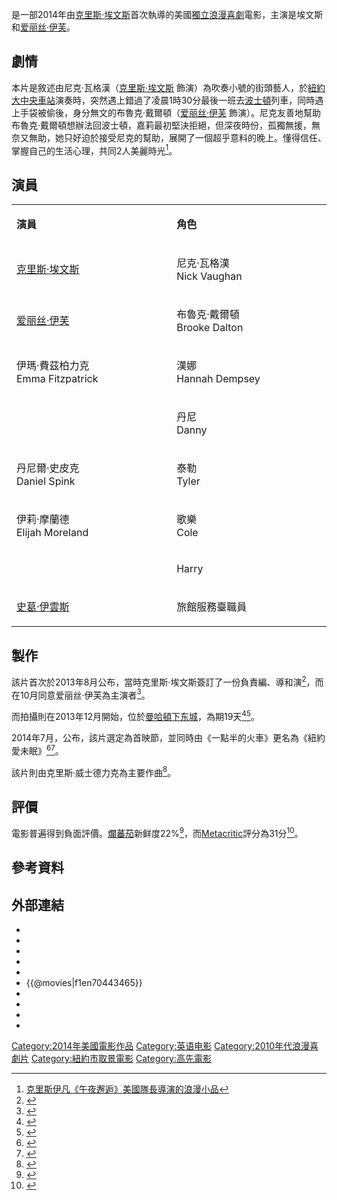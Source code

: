 {{noteTA
|G1=Show
|1=zh-cn:午夜邂逅;zh-hk:日出前的邂逅;zh-tw:紐約愛未眠;
|2=zh-hk:伊雲斯;zh-tw:克里斯·伊凡;zh-cn:埃文斯;
}}
{{Infobox Film
| name = 紐約愛未眠
| original_name = ''Before We Go''
| image = Before We Go.jpg
| caption = 電影海報
| based_on  = 
| director =[[克里斯·埃文斯|克里斯·埃文斯]]
| producer ={{link-en|赫華德·貝德瓦|Howard Baldwin}}<br />凱蕾恩·艾麗絲·貝德瓦（Karen Elise Baldwin）<br/>克里斯·埃文斯<br/>威廉·積·伊馬曼（William J. Immerman）<br/>{{link-en|馬克·凱撤森|Mark Kassen}}<br/>[[McG|McG]]<br/>瑪莉·瓦羅娜（Mary Viola）
| screenplay = 
| story = 
|writer = {{link-en|朗勞·巴斯|Ronald Bass}}<ref>http://deadline.com/2014/09/toronto-chris-evans-helmed-before-we-go-to-radius-832932/</ref><br />真·斯摩雷卡（Jen Smolka）<br />克里斯·沙菲爾（Chris Shafer）<br />保羅·維克奈爾（Paul Vicknair）
| music          = 克里斯·威士德力克（Chris Westlake）
| cinematography = {{link-en|約翰·古勒斯里安|John Guleserian}}
| editing        = 約翰·阿斯雷德（John Axelrad）
| studio         = [[仙境影视公司|仙境影视公司]]
|starring = 克里斯·埃文斯<br />[[爱丽丝·伊芙|爱丽丝·伊芙]]
|released = 2014年9月12日（2014年度多倫多國際電影節）<br>2015年9月4日（台灣）<br>2015年9月12日（美國）<br>2015年12月10日（香港）
| distributor    = [[RADiUS-TWC|RADiUS]]（美國）<br/>[[高先電影有限公司|高先電影有限公司]]（香港）
| runtime = 95分鐘
| country = 美國
| language = [[英語|英語]]
| budget   = 300萬美元
| gross = $483,938美元<ref name="TheNumbers">{{cite web|url=http://www.the-numbers.com/movie/Before-We-Go#tab=summary|title=Before We Go (2015)|publisher=The Numbers|accessdate=September 4, 2016}}</ref><ref name="Mojo">{{cite web|title=Before We Go (2015)|url=http://www.boxofficemojo.com/movies/?page=main&id=beforewego.htm|publisher=[[Box_Office_Mojo|Box Office Mojo]]|accessdate=December 6, 2015}}</ref>
| cn_name  = 午夜邂逅
| hk_name  = 日出前的邂逅
| tw_name  = 紐約愛未眠
}}

{{作品名稱|name=''Before We Go''，前身為''1:30 Train''（一點半的火車）|hk=日出前的邂逅|tw=紐約愛未眠|cn=午夜邂逅}}是一部2014年由[[克里斯·埃文斯|克里斯·埃文斯]]首次執導的美國[[獨立電影|獨立]][[浪漫喜劇|浪漫喜劇]]電影，主演是埃文斯和[[爱丽丝·伊芙|爱丽丝·伊芙]]。

== 劇情 ==
本片是敘述由尼克·瓦格漢（[[克里斯·埃文斯|克里斯·埃文斯]] 飾演）為吹奏小號的街頭藝人，於[[紐約|紐約]][[大中央車站|大中央車站]]演奏時，突然遇上錯過了凌晨1時30分最後一班去[[波士頓|波士頓]]列車，同時遇上手袋被偷後，身分無文的布魯克·戴爾頓（[[爱丽丝·伊芙|爱丽丝·伊芙]] 飾演）。尼克友善地幫助布魯克·戴爾頓想辦法回波士頓，嘉莉最初堅決拒絕，但深夜時份，孤獨無援，無奈又無助，她只好迫於接受尼克的幫助，展開了一個超乎意料的晚上。懂得信任、掌握自己的生活心理，共同2人美麗時光<ref>[http://news.gamme.com.tw/1293957#ixzz3tjr2WrTT 克里斯伊凡《午夜邂逅》美國隊長導演的浪漫小品]</ref>。

== 演員 ==
{|class="wikitable" style="width:65%"
|- style="background:cornflowerblue; color:white" align=center
|style="width:12%"|'''演員''' ||style="width:12%"|'''角色'''
|-
| [[克里斯·埃文斯|克里斯·埃文斯]] || 尼克·瓦格漢<br />Nick Vaughan
|-
| [[爱丽丝·伊芙|爱丽丝·伊芙]] || 布魯克·戴爾頓 <br />Brooke Dalton
|-
| 伊瑪·費茲柏力克<br />Emma Fitzpatrick || 漢娜<br />Hannah Dempsey
|-
| {{link-en|馬克·凱撤森|Mark Kassen}} || 丹尼<br />Danny
|-
| 丹尼爾·史皮克<br />Daniel Spink || 泰勒<br />Tyler
|-
| 伊莉·摩蘭德<br />Elijah Moreland || 歌樂<br />Cole
|-
| {{link-en|約翰·卡倫 (美國演員)|John Cullum|約翰·卡倫}} || Harry 
|-
| [[史葛·伊雲斯|史葛·伊雲斯]] || 旅館服務臺職員
|}

== 製作 ==
該片首次於2013年8月公布，當時克里斯·埃文斯簽訂了一份負責編、導和演<ref name=Deadline1>{{cite web|last=Fleming Jr.|first=Mike|title=小牛試刀 「美國隊長」克里斯·埃文斯編導和演《一點半的火車》（英文版）|url=http://www.deadline.com/2013/08/chris-evans-to-helm-130-train-before-reprising-captain-america-in-avengers-2/|publisher=Deadline|accessdate=29 January 2014|archive-date=2013-08-06|archive-url=https://www.webcitation.org/6IfngyrhB?url=http://www.deadline.com/2013/08/chris-evans-to-helm-130-train-before-reprising-captain-america-in-avengers-2/|dead-url=no}}</ref>，而在10月同意爱丽丝·伊芙為主演者<ref name=Variety1>{{cite web|last=McNary|first=Dave|title=Alice Eve Boards Chris Evans' '1:30 Train'|url=http://variety.com/2013/film/news/alice-eve-boards-chris-evans-130-train-1200749530/|publisher=Variety|accessdate=29 January 2014}}</ref>。

而拍攝則在2013年12月開始，位於[[曼哈頓|曼哈頓]][[下东城|下东城]]，為期19天<ref name=Yahoo>{{cite web|last=Setoodeh|first=Ramin|title=瞻前顧後 克里斯·埃文斯為拍攝準備（英文版）|url=http://movies.yahoo.com/news/captain-america-chris-evans-says-ready-leave-acting-130029033.html|publisher=Yahoo|date=25 March 2014}}</ref><ref name="NY Daily News1">{{cite web|last=Maresca|first=Rachel|title=共同晚餐（英文版）|url=http://www.nydailynews.com/entertainment/gossip/chris-evans-dinner-date-co-star-alice-eve-report-article-1.1553960|publisher=NY Daily News|accessdate=29 January 2014}}</ref>。

2014年7月，{{link-en|2014年度多倫多國際電影節|2014 Toronto International Film Festival|}}公布，該片選定為首映節，並同時由《一點半的火車》更名為《紐約愛未眠》<ref>{{cite web|author1=Linda Barnard|title=TIFF shows strength with first batch of 2014 premieres|url=http://www.thestar.com/entertainment/movies/2014/07/22/tiff_unveils_first_batch_of_2014_premieres.html|publisher=Toronto Star Newspapers|accessdate=23 July 2014}}</ref><ref>{{cite web|author1=Greg Gilman|title=Captain America Cozies Up With Alice Eve in First Look at Chris Evans' Directorial Debut (Photo)|url=https://movies.yahoo.com/news/captain-america-cozies-alice-eve-first-look-chris-170400083.html|publisher=Yahoo|accessdate=23 July 2014|archive-date=2020-01-26|archive-url=https://web.archive.org/web/20200126112822/https://www.yahoo.com/entertainment/news/captain-america-cozies-alice-eve-first-look-chris-170400083.html|dead-url=no}}</ref>。

該片則由克里斯·威士德力克為主要作曲<ref>{{cite news|title=Chris Westlake to Score Chris Evans' 'Before We Go'|url=http://filmmusicreporter.com/2014/07/25/chris-westlake-to-score-chris-evans-before-we-go/|accessdate=August 1, 2014|publisher=filmmusicreporter.com|date=July 25, 2014}}</ref>。

== 評價 ==
電影普遍得到負面評價。[[爛蕃茄|爛蕃茄]]新鲜度22%<ref>{{cite web | url=http://www.rottentomatoes.com/m/before_we_go/ | title=BEFORE WE GO | work=[[Rotten_Tomatoes|Rotten Tomatoes]] | publisher=[[Flixster|Flixster]] | accessdate=December 20, 2014}}</ref>，而[[Metacritic|Metacritic]]評分為31分<ref>{{cite web | url=http://www.metacritic.com/movie/before-we-go | title=Before We Go Reviews | work=[[Metacritic|Metacritic]] | publisher=[[CBS_Interactive|CBS Interactive]] | accessdate=September 4, 2015}}</ref>。

== 參考資料 ==
{{Reflist}}

== 外部連結 ==
* {{IMDb title|0443465}}
* {{Rotten Tomatoes|id=before_we_go}}
* {{mojo title|beforewego}}
* {{metacritic film|before-we-go}}
* {{Amg movie|615530}}
* {{@movies|f1en70443465}}
* {{yahoomovie id|6009}}
* {{Yahoo-movie-hk title|28836-日出前的邂逅}}
* {{douban}}
* {{Mtime|76618}}

{{DEFAULTSORT:N}}
[[Category:2014年美國電影作品|Category:2014年美國電影作品]]
[[Category:英语电影|Category:英语电影]]
[[Category:2010年代浪漫喜劇片|Category:2010年代浪漫喜劇片]]
[[Category:紐約市取景電影|Category:紐約市取景電影]]
[[Category:高先電影|Category:高先電影]]